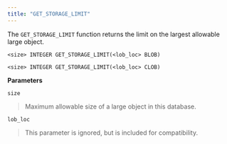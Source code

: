```yaml
---
title: "GET_STORAGE_LIMIT"
---
```




The `GET_STORAGE_LIMIT` function returns the limit on the largest allowable large object.

    <size> INTEGER GET_STORAGE_LIMIT(<lob_loc> BLOB)

    <size> INTEGER GET_STORAGE_LIMIT(<lob_loc> CLOB)

**Parameters**

`size`

> Maximum allowable size of a large object in this database.

`lob_loc`

> This parameter is ignored, but is included for compatibility.
